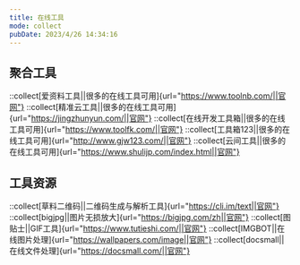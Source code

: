 ```yaml
---
title: 在线工具
mode: collect
pubDate: 2023/4/26 14:34:16
---
```


## 聚合工具

::collect[爱资料工具||很多的在线工具可用]{url="https://www.toolnb.com/||官网"}
::collect[精准云工具||很多的在线工具可用]{url="https://jingzhunyun.com/||官网"}
::collect[在线开发工具箱||很多的在线工具可用]{url="https://www.toolfk.com/||官网"}
::collect[工具箱123||很多的在线工具可用]{url="http://www.gjw123.com/||官网"}
::collect[云间工具||很多的在线工具可用]{url="https://www.shulijp.com/index.html||官网"}

## 工具资源

::collect[草料二维码||二维码生成与解析工具]{url="https://cli.im/text||官网"}
::collect[bigjpg||图片无损放大]{url="https://bigjpg.com/zh||官网"}
::collect[图贴士||GIF工具]{url="https://www.tutieshi.com/||官网"}
::collect[IMGBOT||在线图片处理]{url="https://wallpapers.com/image||官网"}
::collect[docsmall||在线文件处理]{url="https://docsmall.com/||官网"}
